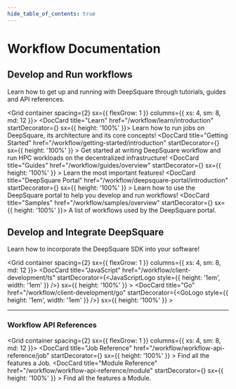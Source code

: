 ```yaml
---
hide_table_of_contents: true
---
```


# Workflow Documentation


## Develop and Run workflows

Learn how to get up and running with DeepSquare through tutorials, guides and API references.

<Grid container spacing={2} sx={{ flexGrow: 1 }} columns={{ xs: 4, sm: 8, md: 12 }}>
  <Grid xs={6}>
    <DocCard title="Learn" href="/workflow/learn/introduction" startDecorator={<SchoolIcon />} sx={{ height: '100%' }}>
      Learn how to run jobs on DeepSquare, its architecture and its core concepts!
    </DocCard>
  </Grid>
  <Grid xs={6}>
    <DocCard
      title="Getting Started"
      href="/workflow/getting-started/introduction"
      startDecorator={<DirectionsRunIcon />}
      sx={{ height: '100%' }}
    >
      Get started at writing DeepSquare workflow and run HPC workloads on the decentralized infrastructure!
    </DocCard>
  </Grid>
  <Grid xs={6}>
    <DocCard
      title="Guides"
      href="/workflow/guides/overview"
      startDecorator={<LibraryBooksIcon />}
      sx={{ height: '100%' }}
    >
      Learn the most important features!
    </DocCard>
  </Grid>
  <Grid xs={6}>
    <DocCard
      title="DeepSquare Portal"
      href="/workflow/deepsquare-portal/introduction"
      startDecorator={<VideoLabelIcon />}
      sx={{ height: '100%' }}
    >
      Learn how to use the DeepSquare portal to help you develop and run workflows!
    </DocCard>
  </Grid>
  <Grid xs={6}>
    <DocCard title="Samples" href="/workflow/samples/overview" startDecorator={<StarIcon />} sx={{ height: '100%' }}>
      A list of workflows used by the DeepSquare portal.
    </DocCard>
  </Grid>
</Grid>

## Develop and Integrate DeepSquare

Learn how to incorporate the DeepSquare SDK into your software!

<Grid container spacing={2} sx={{ flexGrow: 1 }} columns={{ xs: 4, sm: 8, md: 12 }}>
  <Grid xs={3}>
    <DocCard
      title="JavaScript"
      href="/workflow/client-development/ts"
      startDecorator={<JavaScriptLogo style={{ height: '1em', width: '1em' }} />}
      sx={{ height: '100%' }}
    ></DocCard>
  </Grid>
  <Grid xs={3}>
    <DocCard
      title="Go"
      href="/workflow/client-development/go"
      startDecorator={<GoLogo style={{ height: '1em', width: '1em' }} />}
      sx={{ height: '100%' }}
    ></DocCard>
  </Grid>
</Grid>

---

### Workflow API References

<Grid container spacing={2} sx={{ flexGrow: 1 }} columns={{ xs: 4, sm: 8, md: 12 }}>
  <Grid xs={6}>
    <DocCard
      title="Job Reference"
      href="/workflow/workflow-api-reference/job"
      startDecorator={<WorkIcon />}
      sx={{ height: '100%' }}
    >
      Find all the features a Job.
    </DocCard>
  </Grid>
  <Grid xs={6}>
    <DocCard
      title="Module Reference"
      href="/workflow/workflow-api-reference/module"
      startDecorator={<RadioButtonCheckedIcon />}
      sx={{ height: '100%' }}
    >
      Find all the features a Module.
    </DocCard>
  </Grid>
</Grid>
